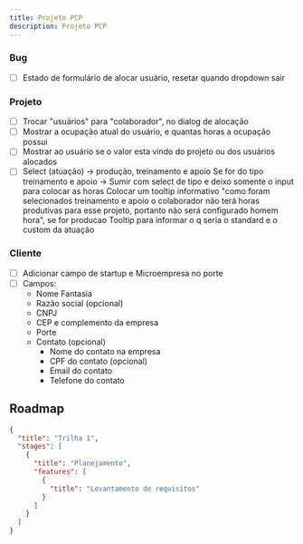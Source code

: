 ```yaml
---
title: Projeto PCP
description: Projeto PCP
---
```


### Bug

- [ ] Estado de formulário de alocar usuário, resetar quando dropdown sair

### Projeto

- [ ] Trocar "usuários" para "colaborador", no dialog de alocação
- [ ] Mostrar a ocupação atual do usuário, e quantas horas a ocupação possui
- [ ] Mostrar ao usuário se o valor esta vindo do projeto ou dos usuários alocados
- [ ] Select (atuação) -> produção, treinamento e apoio
      Se for do tipo treinamento e apoio -> Sumir com select de tipo e deixo somente o input para colocar as horas
      Colocar um tooltip informativo "como foram selecionados treinamento e apoio o colaborador não terá horas produtivas para esse projeto, portanto não será configurado homem hora", se for producao
      Tooltip para informar o q seria o standard e o custom da atuação

### Cliente

- [ ] Adicionar campo de startup e Microempresa no porte
- [ ] Campos:
  - Nome Fantasia
  - Razão social (opcional)
  - CNPJ
  - CEP e complemento da empresa
  - Porte
  - Contato (opcional)
    - Nome do contato na empresa
    - CPF do contato (opcional)
    - Email do contato
    - Telefone do contato

## Roadmap

```json
{
  "title": "Trilha 1",
  "stages": [
    {
      "title": "Planejamento",
      "features": [
        {
          "title": "Levantamento de requisitos"
        }
      ]
    }
  ]
}
```

